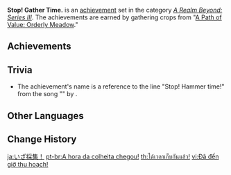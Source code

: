 {{Achievement Set Infobox
|primogems    = {{Achievement/Primogems|Stop! Gather Time.}}
|total        = {{Achievement/Total|Stop! Gather Time.}}
|category     = A Realm Beyond: Series III
}}
'''Stop! Gather Time.''' is an [[achievement]] set in the category ''[[A Realm Beyond: Series III]]''. The achievements are earned by gathering crops from "[[A Path of Value: Orderly Meadow]]."

==Achievements==
{{Achievements by Category Table|Stop! Gather Time.}}
<!--
==Notes==
-->
==Trivia==
* The achievement's name is a reference to the line "Stop! Hammer time!" from the song "{{w|U Can't Touch This}}" by {{w|MC Hammer}}.

==Other Languages==
{{Other Languages
|en      = Stop! Gather Time.
|zhs     = 采集时间到！
|zhs_rm  = Cǎijí Shíjiān Dào!
|zht     = 採集時間到！
|zht_rm  = Cǎijí Shíjiān Dào!
|zh_tl   = Time to Gather!
|ja      = いざ採集！
|ja_rm   = Iza Saishuu!
|ja_tl   = Now Collecting!
|ko      = 채집할 시간!
|ko_rm   = Chaejipal Sigan!
|ko_tl   = Time to Collecting!
|es      = ¡Temporada de cosecha!
|es_tl   = Harvest Season!
|fr      = C'est l'heure de la collecte !
|fr_tl   = It's Collection Time!
|ru      = Время собирать урожай!
|ru_tl   = It's Harvest Time!
|th      = ได้เวลาเก็บกันแล้ว!
|th_rm   = 
|th_tl   = 
|vi      = Đã đến giờ thu hoạch!
|vi_tl   = It's Time to Harvest!
|de      = Erntezeit!
|de_tl   = Harvest Season!
|id      = Saatnya Panen!
|id_tl   = It's Harvest Time!
|pt      = A hora da colheita chegou!
|pt_tl   = Harvest Time Has Arrived!
|tr      = Hasat Zamanı!
|tr_tl   = Harvesting Time!
|it      = La stagione del raccolto
|it_tl   = 
}}

==Change History==
{{Change History|1.5}}
<!--
==References==
{{Reflist}}
-->

[[ja:いざ採集！]]
[[pt-br:A hora da colheita chegou!]]
[[th:ได้เวลาเก็บกันแล้ว!]]
[[vi:Đã đến giờ thu hoạch!]]